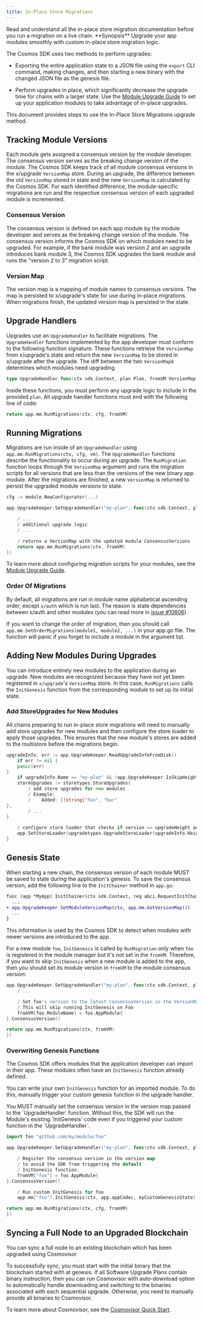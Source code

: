 ```yaml
---
title: In-Place Store Migrations
---
```


<Warning>
Read and understand all the in-place store migration documentation before you run a migration on a live chain.
</Warning>

<Note>
**Synopsis**
Upgrade your app modules smoothly with custom in-place store migration logic.
</Note>

The Cosmos SDK uses two methods to perform upgrades:

* Exporting the entire application state to a JSON file using the `export` CLI command, making changes, and then starting a new binary with the changed JSON file as the genesis file.

* Perform upgrades in place, which significantly decrease the upgrade time for chains with a larger state. Use the [Module Upgrade Guide](/docs/sdk/v0.47/build/building-modules/upgrade) to set up your application modules to take advantage of in-place upgrades.

This document provides steps to use the In-Place Store Migrations upgrade method.

## Tracking Module Versions

Each module gets assigned a consensus version by the module developer. The consensus version serves as the breaking change version of the module. The Cosmos SDK keeps track of all module consensus versions in the x/upgrade `VersionMap` store. During an upgrade, the difference between the old `VersionMap` stored in state and the new `VersionMap` is calculated by the Cosmos SDK. For each identified difference, the module-specific migrations are run and the respective consensus version of each upgraded module is incremented.

### Consensus Version

The consensus version is defined on each app module by the module developer and serves as the breaking change version of the module. The consensus version informs the Cosmos SDK on which modules need to be upgraded. For example, if the bank module was version 2 and an upgrade introduces bank module 3, the Cosmos SDK upgrades the bank module and runs the "version 2 to 3" migration script.

### Version Map

The version map is a mapping of module names to consensus versions. The map is persisted to x/upgrade's state for use during in-place migrations. When migrations finish, the updated version map is persisted in the state.

## Upgrade Handlers

Upgrades use an `UpgradeHandler` to facilitate migrations. The `UpgradeHandler` functions implemented by the app developer must conform to the following function signature. These functions retrieve the `VersionMap` from x/upgrade's state and return the new `VersionMap` to be stored in x/upgrade after the upgrade. The diff between the two `VersionMap`s determines which modules need upgrading.

```go
type UpgradeHandler func(ctx sdk.Context, plan Plan, fromVM VersionMap) (VersionMap, error)
```

Inside these functions, you must perform any upgrade logic to include in the provided `plan`. All upgrade handler functions must end with the following line of code:

```go
return app.mm.RunMigrations(ctx, cfg, fromVM)
```

## Running Migrations

Migrations are run inside of an `UpgradeHandler` using `app.mm.RunMigrations(ctx, cfg, vm)`. The `UpgradeHandler` functions describe the functionality to occur during an upgrade. The `RunMigration` function loops through the `VersionMap` argument and runs the migration scripts for all versions that are less than the versions of the new binary app module. After the migrations are finished, a new `VersionMap` is returned to persist the upgraded module versions to state.

```go
cfg := module.NewConfigurator(...)

app.UpgradeKeeper.SetUpgradeHandler("my-plan", func(ctx sdk.Context, plan upgradetypes.Plan, fromVM module.VersionMap) (module.VersionMap, error) {

    / ...
    / additional upgrade logic
    / ...

    / returns a VersionMap with the updated module ConsensusVersions
    return app.mm.RunMigrations(ctx, fromVM)
})
```

To learn more about configuring migration scripts for your modules, see the [Module Upgrade Guide](/docs/sdk/v0.47/build/building-modules/upgrade).

### Order Of Migrations

By default, all migrations are run in module name alphabetical ascending order, except `x/auth` which is run last. The reason is state dependencies between x/auth and other modules (you can read more in [issue #10606](https://github.com/cosmos/cosmos-sdk/issues/10606)).

If you want to change the order of migration, then you should call `app.mm.SetOrderMigrations(module1, module2, ...)` in your app.go file. The function will panic if you forget to include a module in the argument list.

## Adding New Modules During Upgrades

You can introduce entirely new modules to the application during an upgrade. New modules are recognized because they have not yet been registered in `x/upgrade`'s `VersionMap` store. In this case, `RunMigrations` calls the `InitGenesis` function from the corresponding module to set up its initial state.

### Add StoreUpgrades for New Modules

All chains preparing to run in-place store migrations will need to manually add store upgrades for new modules and then configure the store loader to apply those upgrades. This ensures that the new module's stores are added to the multistore before the migrations begin.

```go expandable
upgradeInfo, err := app.UpgradeKeeper.ReadUpgradeInfoFromDisk()
    if err != nil {
    panic(err)
}
    if upgradeInfo.Name == "my-plan" && !app.UpgradeKeeper.IsSkipHeight(upgradeInfo.Height) {
    storeUpgrades := storetypes.StoreUpgrades{
		/ add store upgrades for new modules
		/ Example:
		/    Added: []string{"foo", "bar"
},
		/ ...
}

	/ configure store loader that checks if version == upgradeHeight and applies store upgrades
	app.SetStoreLoader(upgradetypes.UpgradeStoreLoader(upgradeInfo.Height, &storeUpgrades))
}
```

## Genesis State

When starting a new chain, the consensus version of each module MUST be saved to state during the application's genesis. To save the consensus version, add the following line to the `InitChainer` method in `app.go`:

```diff
func (app *MyApp) InitChainer(ctx sdk.Context, req abci.RequestInitChain) abci.ResponseInitChain {
  ...
+ app.UpgradeKeeper.SetModuleVersionMap(ctx, app.mm.GetVersionMap())
  ...
}
```

This information is used by the Cosmos SDK to detect when modules with newer versions are introduced to the app.

For a new module `foo`, `InitGenesis` is called by `RunMigration` only when `foo` is registered in the module manager but it's not set in the `fromVM`. Therefore, if you want to skip `InitGenesis` when a new module is added to the app, then you should set its module version in `fromVM` to the module consensus version:

```go
app.UpgradeKeeper.SetUpgradeHandler("my-plan", func(ctx sdk.Context, plan upgradetypes.Plan, fromVM module.VersionMap) (module.VersionMap, error) {
    / ...

    / Set foo's version to the latest ConsensusVersion in the VersionMap.
    / This will skip running InitGenesis on Foo
    fromVM[foo.ModuleName] = foo.AppModule{
}.ConsensusVersion()

return app.mm.RunMigrations(ctx, fromVM)
})
```

### Overwriting Genesis Functions

The Cosmos SDK offers modules that the application developer can import in their app. These modules often have an `InitGenesis` function already defined.

You can write your own `InitGenesis` function for an imported module. To do this, manually trigger your custom genesis function in the upgrade handler.

<Warning>
You MUST manually set the consensus version in the version map passed to the `UpgradeHandler` function. Without this, the SDK will run the Module's existing `InitGenesis` code even if you triggered your custom function in the `UpgradeHandler`.
</Warning>

```go expandable
import foo "github.com/my/module/foo"

app.UpgradeKeeper.SetUpgradeHandler("my-plan", func(ctx sdk.Context, plan upgradetypes.Plan, fromVM module.VersionMap)  (module.VersionMap, error) {

    / Register the consensus version in the version map
    / to avoid the SDK from triggering the default
    / InitGenesis function.
    fromVM["foo"] = foo.AppModule{
}.ConsensusVersion()

    / Run custom InitGenesis for foo
    app.mm["foo"].InitGenesis(ctx, app.appCodec, myCustomGenesisState)

return app.mm.RunMigrations(ctx, cfg, fromVM)
})
```

## Syncing a Full Node to an Upgraded Blockchain

You can sync a full node to an existing blockchain which has been upgraded using Cosmovisor

To successfully sync, you must start with the initial binary that the blockchain started with at genesis. If all Software Upgrade Plans contain binary instruction, then you can run Cosmovisor with auto-download option to automatically handle downloading and switching to the binaries associated with each sequential upgrade. Otherwise, you need to manually provide all binaries to Cosmovisor.

To learn more about Cosmovisor, see the [Cosmovisor Quick Start](/docs/sdk/v0.50/build/tooling/cosmovisor).
